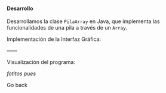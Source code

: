 
<WeekLayout h1_title='Pilas'>
  <Dialog title='Ejercicio 1'>
    Realice un programa para ingresar, eliminar y mostrar elementos de una Pila.
    - El botón Ingresar Elemento permitirá el ingreso  de un elemento de la Pila (Push).
    - El botón Eliminar Elemento permitirá eliminar un elemento de la Pila (Pop).
    - El botón Mostrar Elementos presentará un JOptionPane con los elementos de la Pila.
    - El botón Vaciar cola eliminará todos los elementos de la Pila, dejándola vacía.
  </Dialog>

   #### Desarrollo

  Desarrollamos la clase `PilaArray` en Java, que implementa las funcionalidades de una pila a través de un `Array`.

  <Snippet file='stacks/PilaArray.java'/>

  Implementación de la Interfaz Gráfica:

  <Snippet file='stacks/StackDialogGUI.java'/>

  ——

  Visualización del programa:

  *fotitos pues*

  <Link back>Go back</Link>

</WeekLayout>
